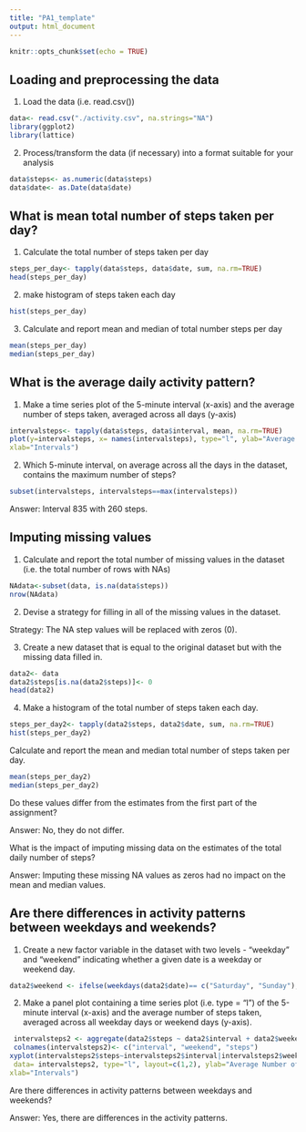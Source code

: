 ```yaml
---
title: "PA1_template"
output: html_document
---
```


```r
knitr::opts_chunk$set(echo = TRUE)
```
## Loading and preprocessing the data
1. Load the data (i.e. read.csv())
```r
data<- read.csv("./activity.csv", na.strings="NA")
library(ggplot2)
library(lattice)
```
2. Process/transform the data (if necessary) into a format suitable for your analysis
```r
data$steps<- as.numeric(data$steps)
data$date<- as.Date(data$date)
```
## What is mean total number of steps taken per day?
1. Calculate the total number of steps taken per day
```r
steps_per_day<- tapply(data$steps, data$date, sum, na.rm=TRUE)
head(steps_per_day)
```
2. make histogram of steps taken each day
```r
hist(steps_per_day)
```

3. Calculate and report mean and median of total number steps per day
```r
mean(steps_per_day)
median(steps_per_day)
```
## What is the average daily activity pattern?
1. Make a time series plot of the 5-minute interval (x-axis) and the average number of steps taken, averaged across all days (y-axis)
```r
intervalsteps<- tapply(data$steps, data$interval, mean, na.rm=TRUE)
plot(y=intervalsteps, x= names(intervalsteps), type="l", ylab="Average Number of Steps",
xlab="Intervals")
```

2. Which 5-minute interval, on average across all the days in the dataset, contains the maximum number of steps?
```r
subset(intervalsteps, intervalsteps==max(intervalsteps))
```
Answer: Interval 835 with 260 steps.

## Imputing missing values
1. Calculate and report the total number of missing values in the dataset (i.e. the total number of rows with NAs)
```r
NAdata<-subset(data, is.na(data$steps))
nrow(NAdata)
```
2. Devise a strategy for filling in all of the missing values in the dataset. 

Strategy: The NA step values will be replaced with zeros (0). 

3. Create a new dataset that is equal to the original dataset but with the missing data filled in.
```r
data2<- data
data2$steps[is.na(data2$steps)]<- 0
head(data2)
```
4. Make a histogram of the total number of steps taken each day. 
```r
steps_per_day2<- tapply(data2$steps, data2$date, sum, na.rm=TRUE)
hist(steps_per_day2)
```

Calculate and report the mean and median total number of steps taken per day. 
```r
mean(steps_per_day2)
median(steps_per_day2)
```
Do these values differ from the estimates from the first part of the assignment? 

Answer: No, they do not differ. 

What is the impact of imputing missing data on the estimates of 
the total daily number of steps?

Answer: Imputing these missing NA values as zeros had no impact on the mean and median values. 

## Are there differences in activity patterns between weekdays and weekends? 
1. Create a new factor variable in the dataset with two levels - "weekday" and "weekend" indicating whether a given date is a weekday or weekend day.
```r
data2$weekend <- ifelse(weekdays(data2$date)== c("Saturday", "Sunday"), "weekend", "weekday")
```
2. Make a panel plot containing a time series plot (i.e. type = "l") of the 5-minute interval (x-axis) and the average number of steps taken, averaged across all weekday days or weekend days (y-axis). 
```r
 intervalsteps2 <- aggregate(data2$steps ~ data2$interval + data2$weekend, data=data2, mean) 
 colnames(intervalsteps2)<- c("interval", "weekend", "steps")
xyplot(intervalsteps2$steps~intervalsteps2$interval|intervalsteps2$weekend, 
 data= intervalsteps2, type="l", layout=c(1,2), ylab="Average Number of Steps",
xlab="Intervals")
```

Are there differences in activity patterns between weekdays and weekends?

Answer: Yes, there are differences in the activity patterns. 











